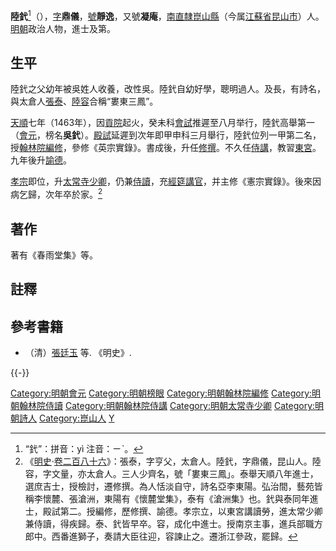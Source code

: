{{Otheruses|陸釴|other=同名或類似名的其它條目描述}}
{{明清人物信息框
| 姓名 = 陸釴
| 原名 = 吳釴
| 圖片名稱 = 陸釴.jpg
| 圖片大小 = 170px
| 圖片說明 = 《沧浪亭五百名贤像》之陸釴石刻像
| 最高職務 = 太常寺少卿兼翰林院侍讀
| 國家 = 大明
| 爵位 =
| 籍貫 = [[南直隸|南直隸]][[蘇州府|蘇州府]][[崑山縣|崑山縣]]
| 族裔 = [[漢族|漢族]]
| 旗籍 = 
| 字號 = 字鼎儀，號靜逸，又號凝庵
| 諡號 = 
| 出生日期 = 正統四年（1439年）
| 出生地點 = [[南直隸|南直隸]][[崑山縣|崑山縣]]
| 逝世日期 = 弘治二年（1489年）
| 逝世地點 = [[南直隸|南直隸]][[崑山縣|崑山縣]]
| 墓葬 =
| 配偶 =
| 親屬 = 
| 出身 = 
*天順八年甲申科進士及第
| 經歷 = 
| 著作 =
}}
'''陸釴'''<ref>“釴”：拼音：yì 注音：ㄧˋ。</ref>（{{bd|1439年||1489年|catIdx=L陸}}），[[表字|字]]'''鼎儀'''，[[號|號]]'''靜逸'''，又號'''凝庵'''，[[南直隸|南直隸]][[崑山縣|崑山縣]]（今属[[江蘇省|江蘇省]][[昆山市|昆山市]]）人。[[明朝|明朝]]政治人物，進士及第。

==生平==
陸釴之父幼年被吳姓人收養，改性吳。陸釴自幼好學，聰明過人。及長，有詩名，與太倉人[[張泰|張泰]]、[[陸容|陸容]]合稱“婁東三鳳”。

[[天顺_(明朝)|天順]]七年（1463年），因[[貢院|貢院]]起火，癸未科[[會試|會試]]推遲至八月举行，陸釴高舉第一（[[會元|會元]]，榜名'''吳釴'''）。[[殿試|殿試]]延遲到次年即甲申科三月舉行，陸釴位列一甲第二名，授[[翰林院編修|翰林院編修]]，參修《英宗實錄》。書成後，升任[[修撰|修撰]]。不久任[[侍講|侍講]]，教習[[東宮|東宮]]。九年後升[[諭德|諭德]]。

[[明孝宗|孝宗]]即位，升[[太常寺|太常寺]][[少卿|少卿]]，仍兼[[侍讀|侍讀]]，充[[經筵講官|經筵講官]]，并主修《憲宗實錄》。後來因病乞歸，次年卒於家。<ref>《[[明史|明史]]·[[s:明史/卷286|卷二百八十六]]》：張泰，字亨父，太倉人。陸釴，字鼎儀，昆山人。陸容，字文量，亦太倉人。三人少齊名，號「婁東三鳳」。泰舉天順八年進士，選庶吉士，授檢討，遷修撰。為人恬淡自守，詩名亞李東陽。弘治間，藝苑皆稱李懷麓、張滄洲，東陽有《懷麓堂集》，泰有《滄洲集》也。釴與泰同年進士，殿試第二。授編修，歷修撰、諭德。孝宗立，以東宮講讀勞，進太常少卿兼侍讀，得疾歸。泰、釴皆早卒。容，成化中進士。授南京主事，進兵部職方郎中。西番進獅子，奏請大臣往迎，容諫止之。遷浙江參政，罷歸。</ref>

==著作==
著有《春雨堂集》等。

==註釋==
{{reflist}}

==參考書籍==
*（清）[[張廷玉|張廷玉]] 等. 《明史》.

{{-}}
{{並稱|婁東三鳳|'''陸　釴''' - [[張泰_(天順進士)|張　泰]] - [[陸容|陸　容]]}}
{{天順八年甲申科殿試金榜}}
{{DEFAULTSORT:Lu陸}}
[[Category:明朝會元|Category:明朝會元]]
[[Category:明朝榜眼|Category:明朝榜眼]]
[[Category:明朝翰林院編修|Category:明朝翰林院編修]]
[[Category:明朝翰林院侍讀|Category:明朝翰林院侍讀]]
[[Category:明朝翰林院侍講|Category:明朝翰林院侍講]]
[[Category:明朝太常寺少卿|Category:明朝太常寺少卿]]
[[Category:明朝詩人|Category:明朝詩人]]
[[Category:崑山人|Category:崑山人]]
[[Category:陸姓|Y]]